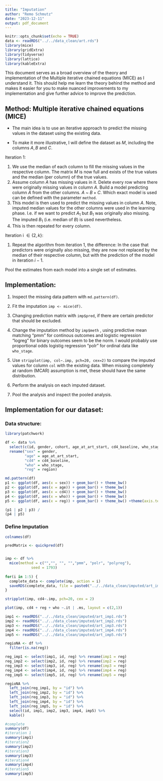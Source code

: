 ```yaml
---
title: "Imputation"
author: "Remo Schmutz"
date: "2023-12-11"
output: pdf_document
---
```


```r
knitr::opts_chunk$set(echo = TRUE)
data <- readRDS("../../data_clean/art.rds")
library(mice)
library(gridExtra)
library(tidyverse)
library(lattice)
library(kableExtra)
```

This document serves as a broad overview of the theory and implementation of the Multiple iterative chained equations (MICE) as I understand it. This should help me learn the theory behind the method and makes it easier for you to make nuanced improvements to my implementation and give further advice to improve the prediction.

## Method: Multiple iterative chained equations (MICE)

-   The main idea is to use an iterative approach to predict the missing values in the dataset using the existing data.

-   To make it more illustrative, I will define the dataset as $M$, including the columns $A, B$ and $C$.

Iteration 1:

1.  We use the median of each column to fill the missing values in the respective column. The matrix $M$ is now full and exists of the true values and the median (per column) of the true values.
2.  Assume column $A$ has missing values in it. Delete every row where there were originally missing values in column $A$. Build a model predicting column $A$ from the other columns. $A$ \~ $B + C$. Which exact model is used can be defined with the parameter `method`.
3.  This model is then used to predict the missing values in column $A$. Note, imputed median values for the other columns were used in the learning phase. I.e. if we want to predict $A_1$ but $B_1$ was originally also missing. The imputed $B_1$ (i.e. median of $B$) is used nevertheless.
4.  This is then repeated for every column.

Iteration i $\in \{2,k\}$:

1.  Repeat the algorithm from iteration 1, the difference: In the case that predictors were originally also missing, they are now not replaced by the median of their respective column, but with the prediction of the model in iteration $i-1$.

Pool the estimates from each model into a single set of estimates.

## Implementation:

1.  Inspect the missing data pattern with `md.pattern(df)`.

2.  Fit the imputation `imp <- mice(df)`.

3.  Changing prediction matrix with `imp$pred`, if there are certain predictor that should be excluded.

4.  Change the imputation method by `imp$meth` , using predictive mean matching "pmm" for continous outcomes and logistic regression "logreg" for binary outcomes seem to be the norm. I would probably use proportional odds logistig regression "polr" for ordinal data like `who_stage`.

5.  Use `stripplot(imp, col~.imp, pch=20, cex=2)` to compare the imputed values for column `col` with the existing data. When missing completely at random (MCAR) assumption is met, these should have the same distribution.

6.  Perform the analysis on each imputed dataset.

7.  Pool the analysis and inspect the pooled analysis.

## Implementation for our dataset:

### Data structure:

```r
library(patchwork)

df <- data %>% 
  select(c(id, gender, cohort, age_at_art_start, cd4_baseline, who_stage, region)) %>% 
  rename("sex" = gender, 
         "age" = age_at_art_start,
         "cd4" = cd4_baseline,
         "who" = who_stage,
         "reg" = region)

md.pattern(df)
p1 <- ggplot(df, aes(x = sex)) + geom_bar() + theme_bw()
p2 <- ggplot(df, aes(x = age)) + geom_bar() + theme_bw()
p3 <- ggplot(df, aes(x = cd4)) + geom_bar() + theme_bw()
p4 <- ggplot(df, aes(x = who)) + geom_bar() + theme_bw()
p5 <- ggplot(df, aes(x = reg)) + geom_bar() + theme_bw() +theme(axis.text.x = element_text(angle = 90, hjust = 1))

(p1 | p2 | p3) /
(p4 | p5)

```

### Define Imputation

```r
colnames(df)

predMatrix <- quickpred(df)


imp <- df %>% 
  mice(method = c("","", "", "","pmm", "polr", "polyreg"), 
            seed = 1793)
  
for(i in 1:5) {
  complete_data <- complete(imp, action = i)
  saveRDS(complete_data, file = paste0("../../data_clean/imputed/art_imp", i, ".rds"))
}
```

```r
stripplot(imp, cd4~.imp, pch=20, cex = 2)

plot(imp, cd4 + reg + who ~.it | .ms, layout = c(2,1))
```

```r
imp1 <- readRDS("../../data_clean/imputed/art_imp1.rds")
imp2 <- readRDS("../../data_clean/imputed/art_imp2.rds")
imp3 <- readRDS("../../data_clean/imputed/art_imp3.rds")
imp4 <- readRDS("../../data_clean/imputed/art_imp4.rds")
imp5 <- readRDS("../../data_clean/imputed/art_imp5.rds")

regioNA <- df %>% 
  filter(is.na(reg))

reg_imp1 <- select(imp1, id, reg) %>% rename(imp1 = reg)
reg_imp2 <- select(imp2, id, reg) %>% rename(imp2 = reg)
reg_imp3 <- select(imp3, id, reg) %>% rename(imp3 = reg)
reg_imp4 <- select(imp4, id, reg) %>% rename(imp4 = reg)
reg_imp5 <- select(imp5, id, reg) %>% rename(imp5 = reg)

regioNA %>%
  left_join(reg_imp1, by = "id") %>%
  left_join(reg_imp2, by = "id") %>%
  left_join(reg_imp3, by = "id") %>%
  left_join(reg_imp4, by = "id") %>%
  left_join(reg_imp5, by = "id") %>% 
  select(id, imp1, imp2, imp3, imp4, imp5) %>% 
  kable()
```

```r
#complete
summary(df)
#iteration 1
summary(imp1)
#iteration2
summary(imp2)
#iteration3
summary(imp3)
#iteration4
summary(imp4)
#iteration5
summary(imp5)
```


